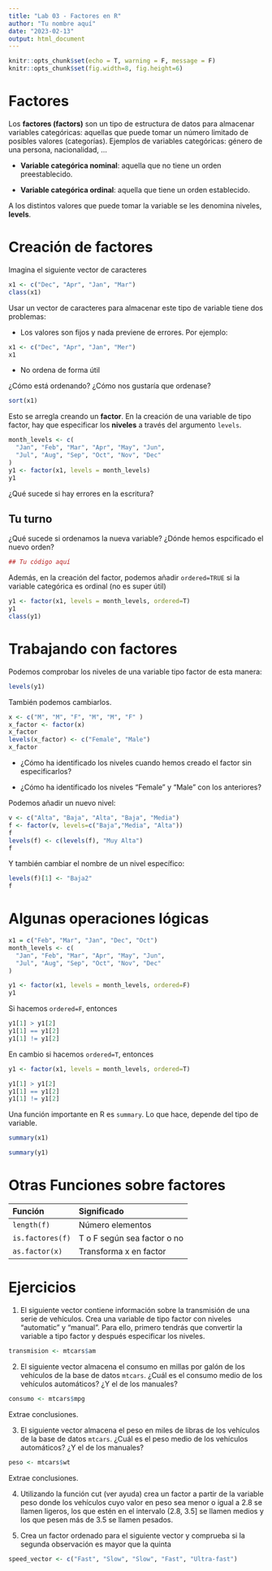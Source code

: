 ```yaml
---
title: "Lab 03 - Factores en R"
author: "Tu nombre aquí"
date: "2023-02-13"
output: html_document
---
```



<div class="title-logo"></div>

```r
knitr::opts_chunk$set(echo = T, warning = F, message = F)
knitr::opts_chunk$set(fig.width=8, fig.height=6) 
```

# Factores

Los **factores (factors)** son un tipo de estructura de datos para almacenar variables categóricas:  aquellas que puede tomar un número limitado de posibles valores (categorías). Ejemplos de variables categóricas: género de una persona, nacionalidad, ...

* **Variable categórica nominal**: aquella que no tiene un orden  preestablecido. 

* **Variable categórica ordinal**: aquella que tiene un orden 	  	establecido. 

A los distintos valores que puede tomar la variable se les denomina niveles, **levels**. 

# Creación de factores

Imagina el siguiente vector de caracteres

```r
x1 <- c("Dec", "Apr", "Jan", "Mar")
class(x1)
```

Usar un vector de caracteres para almacenar este tipo de variable tiene dos problemas:

* Los valores son fijos y nada previene de errores. Por ejemplo:

```r
x1 <- c("Dec", "Apr", "Jan", "Mer")
x1
```

* No ordena de forma útil

¿Cómo está ordenando? ¿Cómo nos gustaría que ordenase?
```r
sort(x1)
```

Esto se arregla creando un **factor**. En la creación de una variable de tipo factor, hay que especificar los **niveles** a través del argumento `levels`. 

```r
month_levels <- c(
  "Jan", "Feb", "Mar", "Apr", "May", "Jun", 
  "Jul", "Aug", "Sep", "Oct", "Nov", "Dec"
)
y1 <- factor(x1, levels = month_levels)
y1
```

¿Qué sucede si hay errores en la escritura?


## Tu turno

¿Qué sucede si ordenamos la nueva variable? ¿Dónde hemos espcificado el nuevo orden?

```r
## Tu código aquí
```


Además, en la creación del factor, podemos añadir `ordered=TRUE` si la variable categórica  es ordinal (no es super útil)

```r
y1 <- factor(x1, levels = month_levels, ordered=T)
y1
class(y1)
```


# Trabajando con factores

Podemos comprobar los niveles de una variable tipo factor de esta manera:

```r
levels(y1)
```

También podemos cambiarlos. 

```r
x <- c("M", "M", "F", "M", "M", "F" )  
x_factor <- factor(x) 
x_factor
levels(x_factor) <- c("Female", "Male") 
x_factor
```

* ¿Cómo ha identificado los niveles cuando hemos creado el factor sin especificarlos?

* ¿Cómo ha identificado los niveles "Female" y "Male" con los anteriores?

Podemos añadir un nuevo nivel:

```r
v <- c("Alta", "Baja", "Alta", "Baja", "Media") 
f <- factor(v, levels=c("Baja","Media", "Alta")) 
f
levels(f) <- c(levels(f), "Muy Alta") 
f
```

Y también cambiar el nombre de un nivel específico:

```r
levels(f)[1] <- "Baja2"
f
```

# Algunas operaciones lógicas

```r
x1 = c("Feb", "Mar", "Jan", "Dec", "Oct")
month_levels <- c(
  "Jan", "Feb", "Mar", "Apr", "May", "Jun", 
  "Jul", "Aug", "Sep", "Oct", "Nov", "Dec"
)

y1 <- factor(x1, levels = month_levels, ordered=F)
y1
```

Si hacemos `ordered=F`, entonces

```r
y1[1] > y1[2]
y1[1] == y1[2]
y1[1] != y1[2]
```

En cambio si hacemos `ordered=T`, entonces

```r
y1 <- factor(x1, levels = month_levels, ordered=T)

y1[1] > y1[2]
y1[1] == y1[2]
y1[1] != y1[2]
```

Una función importante en R es `summary`. Lo que hace, depende del tipo de variable.

```r
summary(x1)

summary(y1)
```

# Otras Funciones sobre factores

| Función          | Significado                   | 
|:-----------------|:------------------------------| 
| `length(f)`      | Número elementos              | 
| `is.factores(f)` | T o F según sea factor o no   | 
| `as.factor(x)`   | Transforma x en factor        | 


# Ejercicios

1. El siguiente vector contiene información sobre la transmisión de una serie de vehículos. Crea una variable de tipo factor con  niveles "automatic" y "manual". Para ello, primero tendrás que convertir la variable a tipo factor y después especificar los niveles.

```r
transmision <- mtcars$am
```

2. El siguiente vector almacena el consumo en millas por galón de los vehículos de la base de datos `mtcars`. ¿Cuál es el consumo medio de los vehículos automáticos? ¿Y el de los manuales?

```r
consumo <- mtcars$mpg
```

Extrae conclusiones.

3. El siguiente vector almacena el peso en miles de libras de los vehículos de la base de datos `mtcars`. ¿Cuál es el peso medio de los vehículos automáticos? ¿Y el de los manuales?

```r
peso <- mtcars$wt
```

Extrae conclusiones.

4. Utilizando la función cut (ver ayuda) crea un factor a partir de la variable peso donde los vehículos cuyo valor en peso sea menor o igual a 2.8 se llamen ligeros, los que estén  en el intervalo (2.8, 3.5] se llamen medios y los que pesen más de 3.5 se llamen pesados.

5. Crea un factor ordenado para el siguiente vector y comprueba si la segunda observación es mayor que la quinta

```r
speed_vector <- c("Fast", "Slow", "Slow", "Fast", "Ultra-fast")
```







